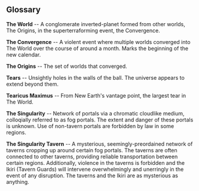 ## Glossary

**The World** -- A conglomerate inverted-planet formed from other worlds, The Origins, in the superterraforming event, the Convergence.

**The Convergence** -- A violent event where multiple worlds converged into The World over the course of around a month. Marks the beginning of the new calendar.

**The Origins** -- The set of worlds that converged.

**Tears** -- Unsightly holes in the walls of the ball. The universe appears to extend beyond them.

**Tearicus Maximus** -- From New Earth's vantage point, the largest tear in The World.

**The Singularity** -- Network of portals via a chromatic cloudlike medium, colloqially referred to as fog portals. The extent and danger of these portals is unknown. Use of non-tavern portals are forbidden by law in some regions.

**The Singularity Tavern** -- A mysterious, seemingly-preordained network of taverns cropping up around certain fog portals. The taverns are often connected to other taverns, providing reliable transportation between certain regions. Additionally, violence in the taverns is forbidden and the Ikiri (Tavern Guards) will intervene overwhelmingly and unerringly in the event of any disruption. The taverns and the Ikiri are as mysterious as anything.